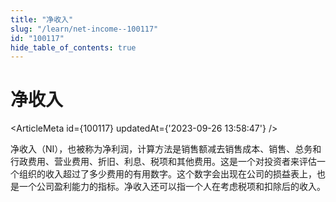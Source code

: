 ```yaml
---
title: "净收入"
slug: "/learn/net-income--100117"
id: "100117"
hide_table_of_contents: true
---
```



# 净收入

<ArticleMeta id={100117} updatedAt={'2023-09-26 13:58:47'} />
<div className='border-solid border-b border-t-0 my-4 border-[var(--ifm-color-gray-300)]' />

净收入（NI），也被称为净利润，计算方法是销售额减去销售成本、销售、总务和行政费用、营业费用、折旧、利息、税项和其他费用。这是一个对投资者来评估一个组织的收入超过了多少费用的有用数字。这个数字会出现在公司的损益表上，也是一个公司盈利能力的指标。净收入还可以指一个人在考虑税项和扣除后的收入。
